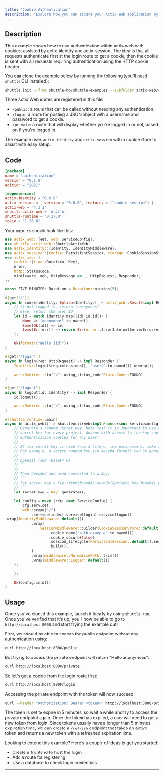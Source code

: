 ```yaml
---
title: "Cookie Authentication"
description: "Explore how you can secure your Actix Web application by using cookies."
---
```


## Description

This example shows how to use authentication within actix-web with cookies, assisted by actix-identity and actix-session.
The idea is that all requests authenticate first at the login route to get a cookie, then the cookie is sent with all requests requiring authentication using the HTTP cookie header.

You can clone the example below by running the following (you'll need `shuttle` CLI installed):
```bash
shuttle init --from shuttle-hq/shuttle-examples --subfolder actix-web/cookie-authentication
```

Three Actix Web routes are registered in this file:
- `/public`: a route that can be called without needing any authentication.
- `/login`: a route for posting a JSON object with a username and password to get a cookie.
- `/private`: a route that will display whether you're logged in or not, based on if you're logged in.

The example uses `actix-identity` and `actix-session` with a cookie store to assist with easy setup.

## Code

```toml Cargo.toml
[package]
name = "authentication"
version = "0.1.0"
edition = "2021"

[dependencies]
actix-identity = "0.6.0"
actix-session = { version = "0.8.0", features = ["cookie-session"] }
actix-web = "4.3.1"
shuttle-actix-web = "0.27.0"
shuttle-runtime = "0.27.0"
tokio = "1.26.0"
```
Your `main.rs` should look like this:

```Rust main.rs
use actix_web::{get, web::ServiceConfig};
use shuttle_actix_web::ShuttleActixWeb;
use actix_identity::{Identity, IdentityMiddleware};
use actix_session::{config::PersistentSession, storage::CookieSessionStore, SessionMiddleware};
use actix_web::{
    cookie::{time::Duration, Key},
    error,
    http::StatusCode,
    middleware, web, HttpMessage as _, HttpRequest, Responder,
};

const FIVE_MINUTES: Duration = Duration::minutes(5);

#[get("/")]
async fn index(identity: Option<Identity>) -> actix_web::Result<impl Responder> {
	// if not logged in, return "anonymous"
	// else, return the user ID
    let id = match identity.map(|id| id.id()) {
        None => "anonymous".to_owned(),
        Some(Ok(id)) => id,
        Some(Err(err)) => return Err(error::ErrorInternalServerError(err)),
    };

    Ok(format!("Hello {id}"))
}

#[get("/login")]
async fn login(req: HttpRequest) -> impl Responder {
    Identity::login(&req.extensions(), "user1".to_owned()).unwrap();

    web::Redirect::to("/").using_status_code(StatusCode::FOUND)
}

#[get("/logout")]
async fn logout(id: Identity) -> impl Responder {
    id.logout();

    web::Redirect::to("/").using_status_code(StatusCode::FOUND)
}

#[shuttle_runtime::main]
async fn actix_web() -> ShuttleActixWeb<impl FnOnce(&mut ServiceConfig) + Send + Clone + 'static> {
    // Generate a random secret key. Note that it is important to use a unique
    // secret key for every project. Anyone with access to the key can generate
    // authentication cookies for any user!
    //
    // If the secret key is read from a file or the environment, make sure it is generated securely.
    // For example, a secure random key (in base64 format) can be generated with the OpenSSL CLI:
    // ```
    // openssl rand -base64 64
    // ```
    //
    // Then decoded and used converted to a Key:
    // ```
    // let secret_key = Key::from(base64::decode(&private_key_base64).unwrap());
    // ```
    let secret_key = Key::generate();

    let config = move |cfg: &mut ServiceConfig| {
        cfg.service(
		web::scope("/")
			.service(index).service(login).service(logout)
.wrap(IdentityMiddleware::default())
            .wrap(
                SessionMiddleware::builder(CookieSessionStore::default(), secret_key.clone())
                    .cookie_name("auth-example".to_owned())
                    .cookie_secure(false)
                    .session_lifecycle(PersistentSession::default().session_ttl(FIVE_MINUTES))
                    .build(),
            )
            .wrap(middleware::NormalizePath::trim())
            .wrap(middleware::Logger::default())			
	);

    };

    Ok(config.into())
}
```

## Usage

Once you've cloned this example, launch it locally by using `shuttle run`. Once you've verified that it's up, you'll now be able to go to `http://localhost:8000` and start trying the example out!

First, we should be able to access the public endpoint without any authentication using:

```sh
curl http://localhost:8000/public
```

But trying to access the private endpoint will return "Hello anonymous":

```sh
curl http://localhost:8000/private
```

So let's get a cookie from the login route first:

```sh
curl http://localhost:8000/login
```

Accessing the private endpoint with the token will now succeed:

```sh
curl --header "Authorization: Bearer <token>" http://localhost:8000/private
```

The token is set to expire in 5 minutes, so wait a while and try to access the private endpoint again. Once the token has expired, a user will need to get a new token from login.
Since tokens usually have a longer than 5 minutes expiration time, we can create a `/refresh` endpoint that takes an active token and returns a new token with a refreshed expiration time.

Looking to extend this example? Here's a couple of ideas to get you started:
- Create a frontend to host the login
- Add a route for registering
- Use a database to check login credentials

---

<Snippet file="other-frameworks.mdx" />

<Snippet file="check-examples.mdx" />
